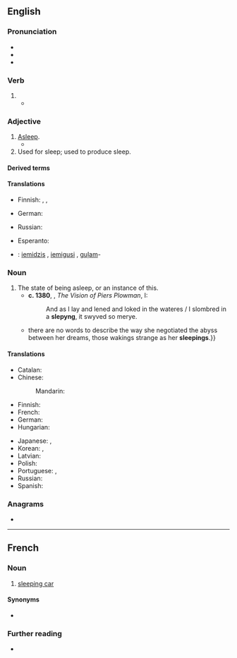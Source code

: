 ==English==

===Pronunciation===
* {{IPA|en|/ˈsliːpɪŋ/}}
* {{audio|en|en-us-sleeping.ogg|Audio (US)}}
* {{rhymes|en|iːpɪŋ|s=2}}

===Verb===
{{head|en|verb form}}

# {{present participle of|en|sleep|nocat=1}}
#* {{quote-book|en|year=1963|author={{w|Margery Allingham}}|title={{w|The China Governess}}
|chapter=20|url=http://openlibrary.org/works/OL2004261W
|passage=&lsquo;No. I only opened the door a foot and put my head in. The street lamps shine into that room. I could see him. He was all right. '''Sleeping''' like a great grampus. Poor, poor chap.’}}

===Adjective===
{{en-adj|-}}

# [[asleep|Asleep]].
#* {{quote-journal|en|date=2013-07-19|author=[http://www.theguardian.com/profile/iansample Ian Sample]
|volume=189|issue=6|page=34|magazine={{w|The Guardian Weekly}}
|title=[http://www.theguardian.com/lifeandstyle/2013/jul/08/irregular-bedtimes-affect-childrens-brains Irregular bedtimes may affect children's brains]
|passage=Irregular bedtimes may disrupt healthy brain development in young children, according to a study of intelligence and '''sleeping''' habits.&nbsp; &para;&nbsp;Going to bed at a different time each night affected girls more than boys, but both fared worse on mental tasks than children who had a set bedtime, researchers found.}}
# Used for sleep; used to produce sleep.

====Derived terms====
{{der3|en|title=Terms derived from ''sleeping'' (adj)
|sleeping bag
|Sleeping Beauty
|sleeping car
|sleeping hours
|sleeping pill
|sleeping policeman
|sleeping room
}}

====Translations====
{{trans-see|asleep}}

{{trans-top|used for sleep; used to produce sleep}}
* Finnish: {{t+|fi|uni-}}, {{t+|fi|nukkuma-}}, {{t+|fi|makuu|alt=makuu-}}
{{trans-mid}}
* German: {{t+|de|Schlaf|alt=Schlaf-}} {{qualifier|prefix}}
{{trans-mid}}
* Russian: {{t+|ru|спа́льный|m|sc=Cyrl}}
{{trans-bottom}}

{{checktrans-top}}
* Esperanto: {{t-check|eo|dormanta}}
{{trans-mid}}
* {{ttbc|lv}}: [[iemidzis]] {{g|m}}, [[iemigusi]] {{g|f}}, [[guļam]]-
{{trans-bottom}}

===Noun===
{{en-noun|~}}

# The state of being asleep, or an instance of this.
#* '''c. 1380''', {{w|William Langland}}, ''The Vision of Piers Plowman'', I:
#*: And as I lay and lened and loked in the wateres / I slombred in a '''slepyng''', it swyved so merye.
#* {{quote-book|en|year=1995|author=Angela Carter|title=The Bloody Chamber and Other Stories|page=144|passage={{...}} there are no words to describe the way she negotiated the abyss between her dreams, those wakings strange as her '''sleepings'''.}}

====Translations====
{{trans-top|state or act of being asleep}}
* Catalan: {{t+|ca|dormint|m}}
* Chinese:
*: Mandarin: {{t+|cmn|睡眠|tr=shuìmián|sc=Hani}}
* Finnish: {{t+|fi|nukkuminen}}
* French: {{t+|fr|sommeil|m}}
* German: {{t+|de|Schlaf|m}}
* Hungarian: {{t+|hu|alvás}}
{{trans-mid}}
* Japanese: {{t+|ja|睡眠|tr=すいみん, suimin|sc=Jpan}}, {{t+|ja|眠り|tr=ねむり, nemuri|sc=Jpan}}
* Korean: {{t+|ko|잠}}, {{t+|ko|수면}}
* Latvian: {{t|lv|gulēšana|f}}
* Polish: {{t+|pl|spanie|n}}
* Portuguese: {{t+|pt|sono|m}}, {{t|pt|dormida|f}}
* Russian: {{t+|ru|сон|m}}
* Spanish: {{t+|es|durmiendo|m}}
{{trans-bottom}}

===Anagrams===
* {{anagrams|en|a=eegilnps|peelings|speeling}}

----

==French==

===Noun===
{{fr-noun|m}}

# [[sleeping car]]

====Synonyms====
* {{l|fr|wagon-lit}}

===Further reading===
* {{R:TLFi}}